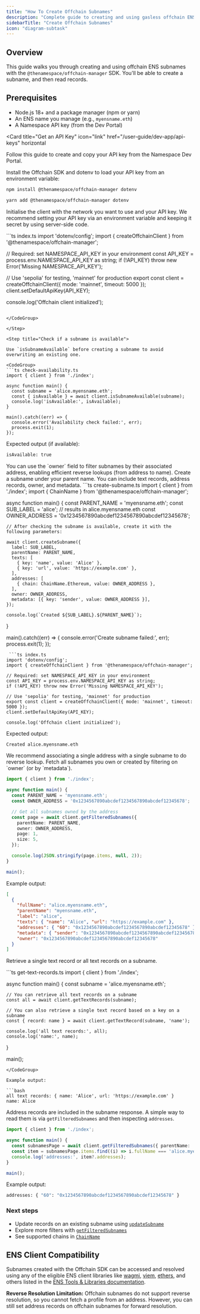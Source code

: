 ```yaml
---
title: "How To Create Offchain Subnames"
description: "Complete guide to creating and using gasless offchain ENS subnames with the Namespace Offchain Manager SDK."
sidebarTitle: "Create Offchain Subnames"
icon: "diagram-subtask"
---
```


## Overview

This guide walks you through creating and using offchain ENS subnames with the `@thenamespace/offchain-manager` SDK. You'll be able to create a subname, and then read records.

## Prerequisites

- Node.js 18+ and a package manager (npm or yarn)
- An ENS name you manage (e.g., `myensname.eth`)
- A Namespace API key (from the Dev Portal)

<Card
  title="Get an API Key"
  icon="link"
  href="/user-guide/dev-app/api-keys"
  horizontal
>
  Follow this guide to create and copy your API key from the Namespace Dev Portal.
</Card>

<Steps>
  <Step title="Install and initialize the SDK">

Install the Offchain SDK and dotenv to load your API key from an environment variable:

<Tabs>
  <Tab title="npm">

```bash
npm install @thenamespace/offchain-manager dotenv
```

  </Tab>
  <Tab title="yarn">

```bash
yarn add @thenamespace/offchain-manager dotenv
```

  </Tab>
</Tabs>

Initialise the client with the network you want to use and your API key. We recommend setting your API key via an environment variable and keeping it secret by using server-side code. 

<CodeGroup>
  ```ts index.ts
  import 'dotenv/config';
  import { createOffchainClient } from '@thenamespace/offchain-manager';

  // Required: set NAMESPACE_API_KEY in your environment
  const API_KEY = process.env.NAMESPACE_API_KEY as string;
  if (!API_KEY) throw new Error('Missing NAMESPACE_API_KEY');

  // Use 'sepolia' for testing, 'mainnet' for production
  export const client = createOffchainClient({ mode: 'mainnet', timeout: 5000 });
  client.setDefaultApiKey(API_KEY);

  console.log('Offchain client initialized');
  ```

</CodeGroup>

  </Step>

  <Step title="Check if a subname is available">

Use `isSubnameAvailable` before creating a subname to avoid overwriting an existing one.

<CodeGroup>
  ```ts check-availability.ts
  import { client } from './index';

  async function main() {
    const subname = 'alice.myensname.eth';
    const { isAvailable } = await client.isSubnameAvailable(subname);
    console.log('isAvailable:', isAvailable);
  }

  main().catch((err) => {
    console.error('Availability check failed:', err);
    process.exit(1);
  });
  ```
</CodeGroup>

Expected output (if available):

```bash
isAvailable: true
```

  </Step>

  <Step title="Create the subname with optional records">
<Tip>
You can use the `owner` field to filter subnames by their associated address, enabling efficient reverse lookups (from address to name).
</Tip>  
Create a subname under your parent name. You can include text records, address records, owner, and metadata.

<CodeGroup>
  ```ts create-subname.ts
  import { client } from './index';
  import { ChainName } from '@thenamespace/offchain-manager';

  async function main() {
    const PARENT_NAME = 'myensname.eth';
    const SUB_LABEL = 'alice'; // results in alice.myensname.eth
    const OWNER_ADDRESS = '0x1234567890abcdef1234567890abcdef12345678';

    // After checking the subname is available, create it with the following parameters:

    await client.createSubname({
      label: SUB_LABEL,
      parentName: PARENT_NAME,
      texts: [
        { key: 'name', value: 'Alice' },
        { key: 'url', value: 'https://example.com' },
      ],
      addresses: [
        { chain: ChainName.Ethereum, value: OWNER_ADDRESS },
      ],
      owner: OWNER_ADDRESS,
      metadata: [{ key: 'sender', value: OWNER_ADDRESS }],
    });

    console.log(`Created ${SUB_LABEL}.${PARENT_NAME}`);
  }

  main().catch((err) => {
    console.error('Create subname failed:', err);
    process.exit(1);
  });
  ```
   ```ts index.ts
  import 'dotenv/config';
  import { createOffchainClient } from '@thenamespace/offchain-manager';

  // Required: set NAMESPACE_API_KEY in your environment
  const API_KEY = process.env.NAMESPACE_API_KEY as string;
  if (!API_KEY) throw new Error('Missing NAMESPACE_API_KEY');

  // Use 'sepolia' for testing, 'mainnet' for production
  export const client = createOffchainClient({ mode: 'mainnet', timeout: 5000 });
  client.setDefaultApiKey(API_KEY);

  console.log('Offchain client initialized');
  ```

</CodeGroup>

Expected output:

```bash
Created alice.myensname.eth
```

  </Step>

  <Step title="Filter subnames by owner">

<Tip>
We recommend associating a single address with a single subname to do reverse lookup.
</Tip>  
Fetch all subnames you own or created by filtering on `owner` (or by `metadata`).

```ts
import { client } from './index';

async function main() {
  const PARENT_NAME = 'myensname.eth';
  const OWNER_ADDRESS = '0x1234567890abcdef1234567890abcdef12345678';

  // Get all subnames owned by the address
  const page = await client.getFilteredSubnames({
    parentName: PARENT_NAME,
    owner: OWNER_ADDRESS,
    page: 1,
    size: 5,
  });

  console.log(JSON.stringify(page.items, null, 2));
}

main();
```

Example output:

```json
[
  {
    "fullName": "alice.myensname.eth",
    "parentName": "myensname.eth",
    "label": "alice",
    "texts": { "name": "Alice", "url": "https://example.com" },
    "addresses": { "60": "0x1234567890abcdef1234567890abcdef12345678" },
    "metadata": { "sender": "0x1234567890abcdef1234567890abcdef12345678" },
    "owner": "0x1234567890abcdef1234567890abcdef12345678"
  }
]
```


  </Step>

  <Step title="Look up text records">

Retrieve a single text record or all text records on a subname.

<CodeGroup>
  ```ts get-text-records.ts
  import { client } from './index';

  async function main() {
    const subname = 'alice.myensname.eth';

    // You can retrieve all text records on a subname
    const all = await client.getTextRecords(subname);

    // You can also retrieve a single text record based on a key on a subname
    const { record: name } = await client.getTextRecord(subname, 'name');

    console.log('all text records:', all);
    console.log('name:', name);
  }

  main();
  ```
</CodeGroup>

Example output:

```bash
all text records: { name: 'Alice', url: 'https://example.com' }
name: Alice
```

  </Step>

  <Step title="Look up address records">

Address records are included in the subname response. A simple way to read them is via `getFilteredSubnames` and then inspecting `addresses`.

```ts
import { client } from './index';

async function main() {
  const subnamesPage = await client.getFilteredSubnames({ parentName: 'myensname.eth', labelSearch: 'alice' });
  const item = subnamesPage.items.find((i) => i.fullName === 'alice.myensname.eth');
  console.log('addresses:', item?.addresses);
}

main();
```

Example output:

```bash
addresses: { "60": "0x1234567890abcdef1234567890abcdef12345678" }
```

  </Step>
</Steps>

### Next steps

- Update records on an existing subname using [`updateSubname`](/developer-guide/sdks/offchain-manager/create-update-subname)
- Explore more filters with [`getFilteredSubnames`](/developer-guide/sdks/offchain-manager/get-filtered-subnames)
- See supported chains in [`ChainName`](/developer-guide/sdks/offchain-manager/chainname)

## ENS Client Compatibility

Subnames created with the Offchain SDK can be accessed and resolved using any of the eligible ENS client libraries like [wagmi](https://wagmi.sh/), [viem](https://viem.sh//), [ethers](https://docs.ethers.org/v6/), and others listed in the [ENS Tools & Libraries documentation](https://docs.ens.domains/web/libraries/#libraries/).

<Note>
  <strong>Reverse Resolution Limitation:</strong> Offchain subnames do not support reverse resolution, so you cannot fetch a profile from an address. However, you can still set address records on offchain subnames for forward resolution.
</Note>